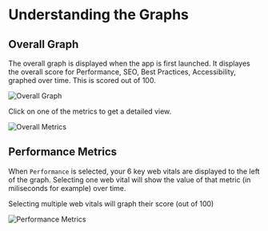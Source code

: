 # Understanding the Graphs

## Overall Graph

The overall graph is displayed when the app is first launched. It displayes the overall score for Performance, SEO, Best Practices, Accessibility, graphed over time. This is scored out of 100.

![Overall Graph](/docs/OverallGraph.png)

Click on one of the metrics to get a detailed view.

![Overall Metrics](/docs/OverallMetrics.png)

## Performance Metrics

When `Performance` is selected, your 6 key web vitals are displayed to the left of the graph. Selecting one web vital will show the value of that metric (in miliseconds for example) over time.

Selecting multiple web vitals will graph their score (out of 100)

![Performance Metrics](/docs/PerformanceMetrics.png)

